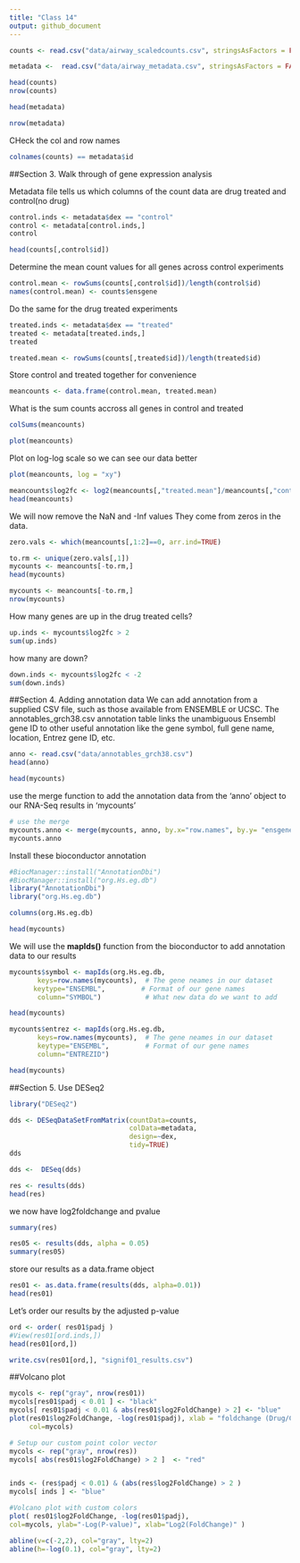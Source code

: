 ```yaml
---
title: "Class 14"
output: github_document
---
```


```r
counts <- read.csv("data/airway_scaledcounts.csv", stringsAsFactors = FALSE)
```

```r
metadata <-  read.csv("data/airway_metadata.csv", stringsAsFactors = FALSE)
```

```r
head(counts)
nrow(counts)
```

```r
head(metadata)
```

```r
nrow(metadata)
```

CHeck the col and row names
```r
colnames(counts) == metadata$id
```

##Section 3. Walk through of gene expression analysis

Metadata file tells us which columns of the count data are drug treated and control(no drug)

```r
control.inds <- metadata$dex == "control"
control <- metadata[control.inds,]
control
```

```r
head(counts[,control$id])
```


Determine the mean count values for all genes across control experiments

```r
control.mean <- rowSums(counts[,control$id])/length(control$id)
names(control.mean) <- counts$ensgene
```

Do the same for the drug treated experiments

```r
treated.inds <- metadata$dex == "treated"
treated <- metadata[treated.inds,]
treated
```

```r
treated.mean <- rowSums(counts[,treated$id])/length(treated$id)
```


Store control and treated together for convenience

```r
meancounts <- data.frame(control.mean, treated.mean)
```

What is the sum counts accross all genes in control and treated

```r
colSums(meancounts)
```

```r
plot(meancounts)
```


Plot on log-log scale so we can see our data better
```r
plot(meancounts, log = "xy")
```

```r
meancounts$log2fc <- log2(meancounts[,"treated.mean"]/meancounts[,"control.mean"])
head(meancounts)
```

We will now remove the NaN and -Inf values
They come from zeros in the data. 



```r
zero.vals <- which(meancounts[,1:2]==0, arr.ind=TRUE)

to.rm <- unique(zero.vals[,1])
mycounts <- meancounts[-to.rm,]
head(mycounts)
```



```r
mycounts <- meancounts[-to.rm,]
nrow(mycounts)
```

How many genes are up in the drug treated cells?

```r
up.inds <- mycounts$log2fc > 2
sum(up.inds)
```

how many are down?


```r
down.inds <- mycounts$log2fc < -2
sum(down.inds)
```

##Section 4. Adding annotation data
We can add annotation from a supplied CSV file, such as those available from ENSEMBLE or UCSC. The annotables_grch38.csv annotation table links the unambiguous Ensembl gene ID to other useful annotation like the gene symbol, full gene name, location, Entrez gene ID, etc.

```r
anno <- read.csv("data/annotables_grch38.csv")
head(anno)
```

```r
head(mycounts)
```


use the merge function to add the annotation data from the 'anno' object to our RNA-Seq results in 'mycounts'
```r
# use the merge 
mycounts.anno <- merge(mycounts, anno, by.x="row.names", by.y= "ensgene")
mycounts.anno
```

Install these bioconductor annotation

```r
#BiocManager::install("AnnotationDbi")
#BiocManager::install("org.Hs.eg.db")
library("AnnotationDbi")
library("org.Hs.eg.db")
```

```r
columns(org.Hs.eg.db)
```

```r
head(mycounts)
```


We will use the **mapIds()** function from the bioconductor to add annotation data to our results
```r
mycounts$symbol <- mapIds(org.Hs.eg.db, 
       keys=row.names(mycounts),  # The gene neames in our dataset
      keytype="ENSEMBL",         # Format of our gene names
       column="SYMBOL")           # What new data do we want to add
```

```r
head(mycounts)
```

```r
mycounts$entrez <- mapIds(org.Hs.eg.db, 
       keys=row.names(mycounts),  # The gene neames in our dataset
       keytype="ENSEMBL",         # Format of our gene names
       column="ENTREZID")   
```

```r
head(mycounts)
```

##Section 5. Use DESeq2
```r
library("DESeq2")
```


```r
dds <- DESeqDataSetFromMatrix(countData=counts, 
                              colData=metadata, 
                              design=~dex, 
                              tidy=TRUE)
dds
```

```r
dds <-  DESeq(dds)
```

```r
res <- results(dds)
head(res)
```
we now have log2foldchange and pvalue

```r
summary(res)
```

```r
res05 <- results(dds, alpha = 0.05)
summary(res05)
```

store our results as a data.frame object
```r
res01 <- as.data.frame(results(dds, alpha=0.01))
head(res01)
```

Let's order our results by the adjusted p-value

```r
ord <- order( res01$padj )
#View(res01[ord.inds,])
head(res01[ord,])
```

```r
write.csv(res01[ord,], "signif01_results.csv")
```

##Volcano plot
```r
mycols <- rep("gray", nrow(res01))
mycols[res01$padj < 0.01 ] <- "black"
mycols[ res01$padj < 0.01 & abs(res01$log2FoldChange) > 2] <- "blue"
plot(res01$log2FoldChange, -log(res01$padj), xlab = "foldchange (Drug/Control)", ylab = "-log(P-value)",
     col=mycols)
```




```r
# Setup our custom point color vector 
mycols <- rep("gray", nrow(res))
mycols[ abs(res01$log2FoldChange) > 2 ]  <- "red" 


inds <- (res$padj < 0.01) & (abs(res$log2FoldChange) > 2 )
mycols[ inds ] <- "blue"
```


```r
#Volcano plot with custom colors
plot( res01$log2FoldChange, -log(res01$padj),
col=mycols, ylab="-Log(P-value)", xlab="Log2(FoldChange)" )

abline(v=c(-2,2), col="gray", lty=2)
abline(h=-log(0.1), col="gray", lty=2)
```
